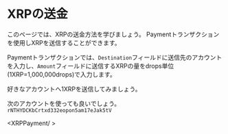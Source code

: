 
# XRPの送金

このページでは、XRPの送金方法を学びましょう。
Paymentトランザクションを使用しXRPを送信することができます。

<LinkCard href='https://xrpl.org/ja/payment.html' />

Paymentトランザクションでは、`Destination`フィールドに送信先のアカウントを入力し、`Amount`フィールドに送信するXRPの量をdrops単位(1XRP=1,000,000drops)で入力します。

好きなアカウントへ1XRPを送信してみましょう。

次のアカウントを使っても良いでしょう。
`rNTHYDCKbCrtxd332eopon5am17eJak5tV`

<XRPPayment/ >
